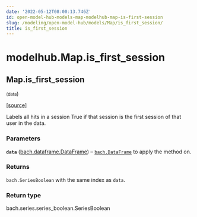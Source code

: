 ```yaml
---
date: '2022-05-12T08:00:13.746Z'
id: open-model-hub-models-map-modelhub-map-is-first-session
slug: /modeling/open-model-hub/models/Map/is_first_session/
title: is_first_session
---
```


# modelhub.Map.is_first_session

<div className="method">

## <span className="additional-name">Map.</span><span className="name">is_first_session</span>

<small className="parameter-list">(<span className="parameter" id="data">data</span></small>)


&#8203;<span className="view-source">[[source]](https://github.com/objectiv/objectiv-analytics/blob/main/modelhub/modelhub/map.py)</span>

<div className="content">

Labels all hits in a session True if that session is the first session of that user in the data.


### Parameters

**`data`** ([bach.dataframe.DataFrame](/modeling/bach/api-reference/DataFrame/bach.DataFrame.mdx)) – [`bach.DataFrame`](/modeling/bach/api-reference/DataFrame/bach.DataFrame.mdx) to apply the method on.



### Returns

`bach.SeriesBoolean` with the same index as `data`.



### Return type

bach.series.series_boolean.SeriesBoolean



</div>


</div>
